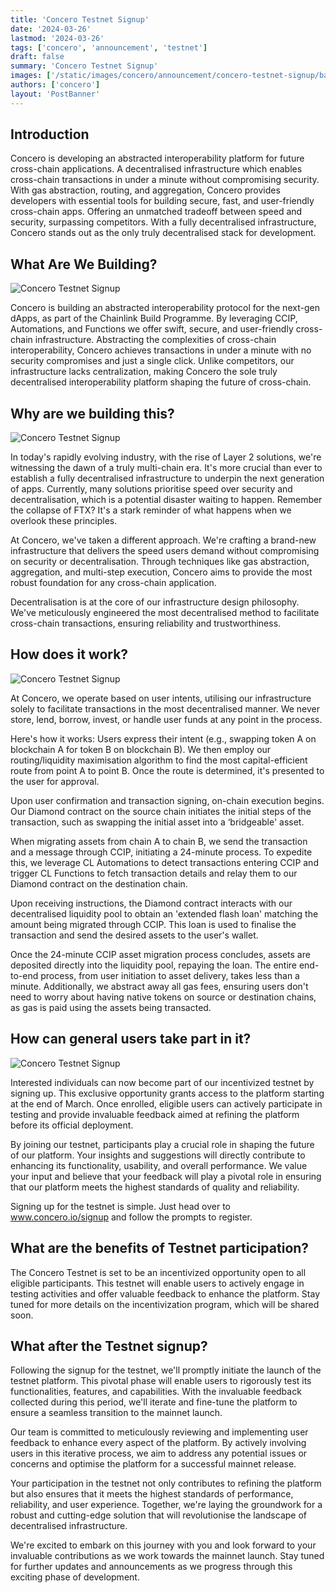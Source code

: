 ```yaml
---
title: 'Concero Testnet Signup'
date: '2024-03-26'
lastmod: '2024-03-26'
tags: ['concero', 'announcement', 'testnet']
draft: false
summary: 'Concero Testnet Signup'
images: ['/static/images/concero/announcement/concero-testnet-signup/banner.webp']
authors: ['concero']
layout: 'PostBanner'
---
```


## Introduction

Concero is developing an abstracted interoperability platform for future cross-chain applications. A decentralised infrastructure which enables cross-chain transactions in under a minute without compromising security. With gas abstraction, routing, and aggregation, Concero provides developers with essential tools for building secure, fast, and user-friendly cross-chain apps. Offering an unmatched tradeoff between speed and security, surpassing competitors. With a fully decentralised infrastructure, Concero stands out as the only truly decentralised stack for development.

## What Are We Building?

![Concero Testnet Signup](/static/images/concero/announcement/concero-testnet-signup/fig1.webp)

Concero is building an abstracted interoperability protocol for the next-gen dApps, as part of the Chainlink Build Programme. By leveraging CCIP, Automations, and Functions we offer swift, secure, and user-friendly cross-chain infrastructure. Abstracting the complexities of cross-chain interoperability, Concero achieves transactions in under a minute with no security compromises and just a single click. Unlike competitors, our infrastructure lacks centralization, making Concero the sole truly decentralised interoperability platform shaping the future of cross-chain.

## Why are we building this?

![Concero Testnet Signup](/static/images/concero/announcement/concero-testnet-signup/fig2.webp)

In today's rapidly evolving industry, with the rise of Layer 2 solutions, we're witnessing the dawn of a truly multi-chain era. It's more crucial than ever to establish a fully decentralised infrastructure to underpin the next generation of apps. Currently, many solutions prioritise speed over security and decentralisation, which is a potential disaster waiting to happen. Remember the collapse of FTX? It's a stark reminder of what happens when we overlook these principles.

At Concero, we've taken a different approach. We're crafting a brand-new infrastructure that delivers the speed users demand without compromising on security or decentralisation. Through techniques like gas abstraction, aggregation, and multi-step execution, Concero aims to provide the most robust foundation for any cross-chain application.

Decentralisation is at the core of our infrastructure design philosophy. We've meticulously engineered the most decentralised method to facilitate cross-chain transactions, ensuring reliability and trustworthiness.

## How does it work?

![Concero Testnet Signup](/static/images/concero/announcement/concero-testnet-signup/fig3.webp)

At Concero, we operate based on user intents, utilising our infrastructure solely to facilitate transactions in the most decentralised manner. We never store, lend, borrow, invest, or handle user funds at any point in the process.

Here's how it works: Users express their intent (e.g., swapping token A on blockchain A for token B on blockchain B). We then employ our routing/liquidity maximisation algorithm to find the most capital-efficient route from point A to point B. Once the route is determined, it's presented to the user for approval.

Upon user confirmation and transaction signing, on-chain execution begins. Our Diamond contract on the source chain initiates the initial steps of the transaction, such as swapping the initial asset into a ‘bridgeable' asset.

When migrating assets from chain A to chain B, we send the transaction and a message through CCIP, initiating a 24-minute process. To expedite this, we leverage CL Automations to detect transactions entering CCIP and trigger CL Functions to fetch transaction details and relay them to our Diamond contract on the destination chain.

Upon receiving instructions, the Diamond contract interacts with our decentralised liquidity pool to obtain an 'extended flash loan' matching the amount being migrated through CCIP. This loan is used to finalise the transaction and send the desired assets to the user's wallet.

Once the 24-minute CCIP asset migration process concludes, assets are deposited directly into the liquidity pool, repaying the loan. The entire end-to-end process, from user initiation to asset delivery, takes less than a minute. Additionally, we abstract away all gas fees, ensuring users don't need to worry about having native tokens on source or destination chains, as gas is paid using the assets being transacted.

## How can general users take part in it?

![Concero Testnet Signup](/static/images/concero/announcement/concero-testnet-signup/fig4.webp)

Interested individuals can now become part of our incentivized testnet by signing up. This exclusive opportunity grants access to the platform starting at the end of March. Once enrolled, eligible users can actively participate in testing and provide invaluable feedback aimed at refining the platform before its official deployment.

By joining our testnet, participants play a crucial role in shaping the future of our platform. Your insights and suggestions will directly contribute to enhancing its functionality, usability, and overall performance. We value your input and believe that your feedback will play a pivotal role in ensuring that our platform meets the highest standards of quality and reliability.

Signing up for the testnet is simple. Just head over to www.concero.io/signup and follow the prompts to register.

## What are the benefits of Testnet participation?

The Concero Testnet is set to be an incentivized opportunity open to all eligible participants. This testnet will enable users to actively engage in testing activities and offer valuable feedback to enhance the platform. Stay tuned for more details on the incentivization program, which will be shared soon.

## What after the Testnet signup?

Following the signup for the testnet, we'll promptly initiate the launch of the testnet platform. This pivotal phase will enable users to rigorously test its functionalities, features, and capabilities. With the invaluable feedback collected during this period, we'll iterate and fine-tune the platform to ensure a seamless transition to the mainnet launch.

Our team is committed to meticulously reviewing and implementing user feedback to enhance every aspect of the platform. By actively involving users in this iterative process, we aim to address any potential issues or concerns and optimise the platform for a successful mainnet release.

Your participation in the testnet not only contributes to refining the platform but also ensures that it meets the highest standards of performance, reliability, and user experience. Together, we're laying the groundwork for a robust and cutting-edge solution that will revolutionise the landscape of decentralised infrastructure.

We're excited to embark on this journey with you and look forward to your invaluable contributions as we work towards the mainnet launch. Stay tuned for further updates and announcements as we progress through this exciting phase of development.
